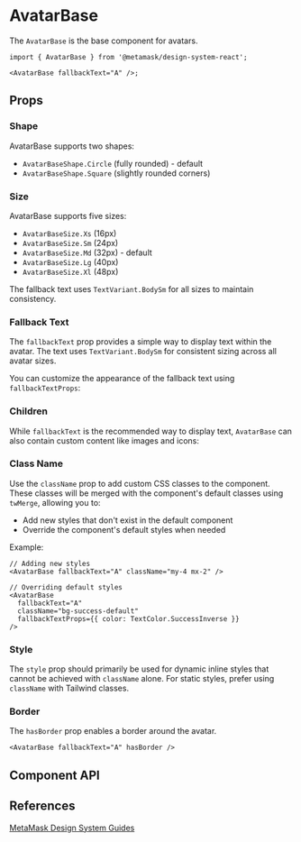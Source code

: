 

# AvatarBase

The `AvatarBase` is the base component for avatars.

```tsx
import { AvatarBase } from '@metamask/design-system-react';

<AvatarBase fallbackText="A" />;
```

<Canvas of={AvatarBaseStories.Default} />

## Props

### Shape

AvatarBase supports two shapes:

- `AvatarBaseShape.Circle` (fully rounded) - default
- `AvatarBaseShape.Square` (slightly rounded corners)

<Canvas of={AvatarBaseStories.Shape} />

### Size

AvatarBase supports five sizes:

- `AvatarBaseSize.Xs` (16px)
- `AvatarBaseSize.Sm` (24px)
- `AvatarBaseSize.Md` (32px) - default
- `AvatarBaseSize.Lg` (40px)
- `AvatarBaseSize.Xl` (48px)

The fallback text uses `TextVariant.BodySm` for all sizes to maintain consistency.

<Canvas of={AvatarBaseStories.Size} />

### Fallback Text

The `fallbackText` prop provides a simple way to display text within the avatar. The text uses `TextVariant.BodySm` for consistent sizing across all avatar sizes.

<Canvas of={AvatarBaseStories.FallbackText} />

You can customize the appearance of the fallback text using `fallbackTextProps`:

<Canvas of={AvatarBaseStories.FallbackTextWithProps} />

### Children

While `fallbackText` is the recommended way to display text, `AvatarBase` can also contain custom content like images and icons:

<Canvas of={AvatarBaseStories.Children} />

### Class Name

Use the `className` prop to add custom CSS classes to the component. These classes will be merged with the component's default classes using `twMerge`, allowing you to:

- Add new styles that don't exist in the default component
- Override the component's default styles when needed

Example:

```tsx
// Adding new styles
<AvatarBase fallbackText="A" className="my-4 mx-2" />

// Overriding default styles
<AvatarBase
  fallbackText="A"
  className="bg-success-default"
  fallbackTextProps={{ color: TextColor.SuccessInverse }}
/>
```

### Style

The `style` prop should primarily be used for dynamic inline styles that cannot be achieved with `className` alone. For static styles, prefer using `className` with Tailwind classes.

### Border

The `hasBorder` prop enables a border around the avatar.

```tsx
<AvatarBase fallbackText="A" hasBorder />
```

<Canvas of={AvatarBaseStories.HasBorder} />

## Component API

<Controls of={AvatarBaseStories.Default} />

## References

[MetaMask Design System Guides](https://www.notion.so/MetaMask-Design-System-Guides-Design-f86ecc914d6b4eb6873a122b83c12940)
